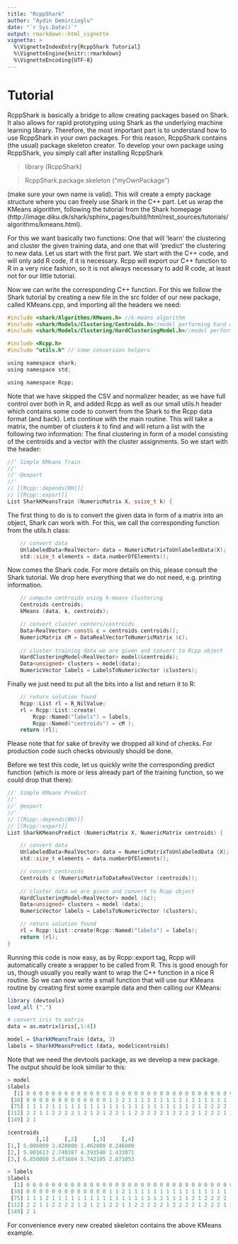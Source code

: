 ```yaml
---
title: "RcppShark"
author: "Aydin Demircioglu"
date: "`r Sys.Date()`"
output: rmarkdown::html_vignette
vignette: >
  %\VignetteIndexEntry{RcppShark Tutorial}
  %\VignetteEngine{knitr::rmarkdown}
  %\VignetteEncoding{UTF-8}
---
```



# Tutorial

RcppShark is basically a bridge to allow creating packages based on Shark. It also allows for rapid prototyping using Shark as the underlying machine learning library. Therefore, the most important part is to understand how to use RcppShark in your own packages. For this reason, RcppShark contains (the usual) package skeleton creator. To develop your own package using RcppShark, you simply call after installing RcppShark

> library (RcppShark)

> RcppShark.package.skeleton ("myOwnPackage")

(make sure your own name is valid). This will create a empty package structure where you can freely use Shark in the C++ part. Let us wrap the KMeans algorithm, following the tutorial from the Shark homepage (http://image.diku.dk/shark/sphinx_pages/build/html/rest_sources/tutorials/algorithms/kmeans.html). 

For this we want basically two functions: One that will 'learn' the clustering and cluster the given training data, and one that will 'predict' the clustering to new data. Let us start with the first part. We start with the C++ code, and will only add R code, if it is necessary. Rcpp will export our C++ function to R in a very nice fashion, so it is not always necessary to add R code, at least not for our little tutorial.

Now we can write the corresponding C++ function. For this we follow the Shark tutorial by creating a new file in the src folder of our new package, called KMeans.cpp, and importing all the headers we need:

```c
#include <shark/Algorithms/KMeans.h> //k-means algorithm
#include <shark/Models/Clustering/Centroids.h>//model performing hard clustering of points
#include <shark/Models/Clustering/HardClusteringModel.h>//model performing hard clustering of points

#include <Rcpp.h>
#include "utils.h" // some conversion helpers

using namespace shark;
using namespace std;

using namespace Rcpp;
```

Note that we have skipped the CSV and normalizer header, as we have full control over both in R, and added Rcpp as well as our small utils.h header which contains some code to convert from the Shark to the Rcpp data format (and back). Lets continue with the main routine. This will take a matrix, the number of clusters $k$ to find and will return a list with the following two information: The final clustering in form of a model consisting of the centroids and a vector with the cluster assignments. So we start with the header:

```c
//' Simple KMeans Train
//' 
//' @export
//'
// [[Rcpp::depends(BH)]]    
// [[Rcpp::export]]	
List SharkKMeansTrain (NumericMatrix X, ssize_t k) {
```

The first thing to do is to convert the given data in form of a matrix into an object, Shark can work with. For this, we call the corresponding function from the utils.h class:

```c
	// convert data
	UnlabeledData<RealVector> data = NumericMatrixToUnlabeledData(X);
	std::size_t elements = data.numberOfElements();
```

Now comes the Shark code. For more details on this, please consult the Shark tutorial. We drop here everything that we do not need, e.g. printing information.

```c
	// compute centroids using k-means clustering
	Centroids centroids;
	kMeans (data, k, centroids);

	// convert cluster centers/centroids
	Data<RealVector> const& c = centroids.centroids();
	NumericMatrix cM = DataRealVectorToNumericMatrix (c);
	
	// cluster training data we are given and convert to Rcpp object
	HardClusteringModel<RealVector> model(&centroids);
	Data<unsigned> clusters = model(data);
	NumericVector labels = LabelsToNumericVector (clusters);
```

Finally we just need to put all the bits into a list and return it to R:
	
```c
	// return solution found 
	Rcpp::List rl = R_NilValue;
	rl = Rcpp::List::create(
		Rcpp::Named("labels") = labels,
		Rcpp::Named("centroids") = cM );
	return (rl);

```

Please note that for sake of brevity we dropped all kind of checks. For production code such checks obviously should be done.

Before we test this code, let us quickly write the corresponding predict function (which is more or less already part of the training function, so we could drop that there):

```c
//' Simple KMeans Predict
//' 
//' @export
//'
// [[Rcpp::depends(BH)]]    
// [[Rcpp::export]]	
List SharkKMeansPredict (NumericMatrix X, NumericMatrix centroids) {

	// convert data
	UnlabeledData<RealVector> data = NumericMatrixToUnlabeledData (X);
	std::size_t elements = data.numberOfElements();

	// convert centroids
	Centroids c (NumericMatrixToDataRealVector (centroids));
	
	// cluster data we are given and convert to Rcpp object
	HardClusteringModel<RealVector> model (&c);
	Data<unsigned> clusters = model (data);
	NumericVector labels = LabelsToNumericVector (clusters);

	// return solution found 
	rl = Rcpp::List::create(Rcpp::Named("labels") = labels);
	return (rl);
}
```

Running this code is now easy, as by Rcpp::export tag, Rcpp will automatically create a wrapper to be called from R. This is good enough for us, though usually you really want to wrap the C++ function in a nice R routine. So we can now write a small function that will use our KMeans routine by creating first some example data and then calling our KMeans:

```r
library (devtools)
load_all (".")

# convert iris to matrix
data = as.matrix(iris[,1:4])

model = SharkKMeansTrain (data, 3)
labels = SharkKMeansPredict (data, model$centroids)
```

Note that we need the devtools package, as we develop a new package.  The output should be look similar to this:

```r
> model
$labels
  [1] 0 0 0 0 0 0 0 0 0 0 0 0 0 0 0 0 0 0 0 0 0 0 0 0 0 0 0 0 0 0 0 0 0 0 0 0 0
 [38] 0 0 0 0 0 0 0 0 0 0 0 0 0 1 1 2 1 1 1 1 1 1 1 1 1 1 1 1 1 1 1 1 1 1 1 1 1
 [75] 1 1 1 2 1 1 1 1 1 1 1 1 1 1 1 1 1 1 1 1 1 1 1 1 1 1 2 1 2 2 2 2 1 2 2 2 2
[112] 2 2 1 1 2 2 2 2 1 2 1 2 1 2 2 1 1 2 2 2 2 2 1 2 2 2 2 1 2 2 2 1 2 2 2 1 2
[149] 2 1

$centroids
         [,1]     [,2]     [,3]     [,4]
[1,] 5.006000 3.428000 1.462000 0.246000
[2,] 5.901613 2.748387 4.393548 1.433871
[3,] 6.850000 3.073684 5.742105 2.071053

> labels
$labels
  [1] 0 0 0 0 0 0 0 0 0 0 0 0 0 0 0 0 0 0 0 0 0 0 0 0 0 0 0 0 0 0 0 0 0 0 0 0 0
 [38] 0 0 0 0 0 0 0 0 0 0 0 0 0 1 1 2 1 1 1 1 1 1 1 1 1 1 1 1 1 1 1 1 1 1 1 1 1
 [75] 1 1 1 2 1 1 1 1 1 1 1 1 1 1 1 1 1 1 1 1 1 1 1 1 1 1 2 1 2 2 2 2 1 2 2 2 2
[112] 2 2 1 1 2 2 2 2 1 2 1 2 1 2 2 1 1 2 2 2 2 2 1 2 2 2 2 1 2 2 2 1 2 2 2 1 2
[149] 2 1
```

For convenience every new created skeleton contains the above KMeans example.
